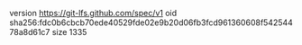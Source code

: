 version https://git-lfs.github.com/spec/v1
oid sha256:fdc0b6cbcb70ede40529fde02e9b20d06fb3fcd961360608f54254478a8d61c7
size 1335
